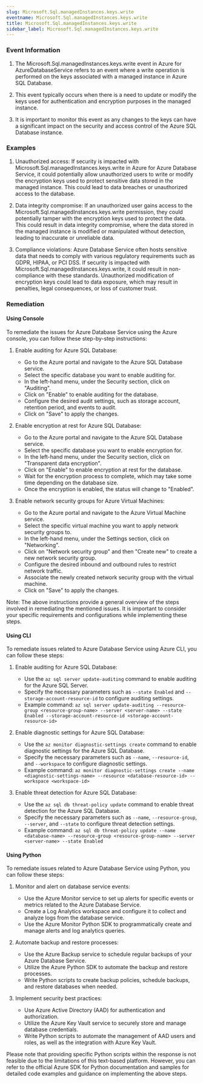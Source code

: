 ```yaml
--- 
slug: Microsoft.Sql.managedInstances.keys.write
eventname: Microsoft.Sql.managedInstances.keys.write
title: Microsoft.Sql.managedInstances.keys.write
sidebar_label: Microsoft.Sql.managedInstances.keys.write
---
```

                       
### Event Information

1. The Microsoft.Sql.managedInstances.keys.write event in Azure for AzureDatabaseService refers to an event where a write operation is performed on the keys associated with a managed instance in Azure SQL Database.

2. This event typically occurs when there is a need to update or modify the keys used for authentication and encryption purposes in the managed instance.

3. It is important to monitor this event as any changes to the keys can have a significant impact on the security and access control of the Azure SQL Database instance.


### Examples

1. Unauthorized access: If security is impacted with Microsoft.Sql.managedInstances.keys.write in Azure for Azure Database Service, it could potentially allow unauthorized users to write or modify the encryption keys used to protect sensitive data stored in the managed instance. This could lead to data breaches or unauthorized access to the database.

2. Data integrity compromise: If an unauthorized user gains access to the Microsoft.Sql.managedInstances.keys.write permission, they could potentially tamper with the encryption keys used to protect the data. This could result in data integrity compromise, where the data stored in the managed instance is modified or manipulated without detection, leading to inaccurate or unreliable data.

3. Compliance violations: Azure Database Service often hosts sensitive data that needs to comply with various regulatory requirements such as GDPR, HIPAA, or PCI DSS. If security is impacted with Microsoft.Sql.managedInstances.keys.write, it could result in non-compliance with these standards. Unauthorized modification of encryption keys could lead to data exposure, which may result in penalties, legal consequences, or loss of customer trust.

### Remediation

#### Using Console

To remediate the issues for Azure Database Service using the Azure console, you can follow these step-by-step instructions:

1. Enable auditing for Azure SQL Database:
   - Go to the Azure portal and navigate to the Azure SQL Database service.
   - Select the specific database you want to enable auditing for.
   - In the left-hand menu, under the Security section, click on "Auditing".
   - Click on "Enable" to enable auditing for the database.
   - Configure the desired audit settings, such as storage account, retention period, and events to audit.
   - Click on "Save" to apply the changes.

2. Enable encryption at rest for Azure SQL Database:
   - Go to the Azure portal and navigate to the Azure SQL Database service.
   - Select the specific database you want to enable encryption for.
   - In the left-hand menu, under the Security section, click on "Transparent data encryption".
   - Click on "Enable" to enable encryption at rest for the database.
   - Wait for the encryption process to complete, which may take some time depending on the database size.
   - Once the encryption is enabled, the status will change to "Enabled".

3. Enable network security groups for Azure Virtual Machines:
   - Go to the Azure portal and navigate to the Azure Virtual Machine service.
   - Select the specific virtual machine you want to apply network security groups to.
   - In the left-hand menu, under the Settings section, click on "Networking".
   - Click on "Network security group" and then "Create new" to create a new network security group.
   - Configure the desired inbound and outbound rules to restrict network traffic.
   - Associate the newly created network security group with the virtual machine.
   - Click on "Save" to apply the changes.

Note: The above instructions provide a general overview of the steps involved in remediating the mentioned issues. It is important to consider your specific requirements and configurations while implementing these steps.

#### Using CLI

To remediate issues related to Azure Database Service using Azure CLI, you can follow these steps:

1. Enable auditing for Azure SQL Database:
   - Use the `az sql server update-auditing` command to enable auditing for the Azure SQL Server.
   - Specify the necessary parameters such as `--state Enabled` and `--storage-account-resource-id` to configure auditing settings.
   - Example command: `az sql server update-auditing --resource-group <resource-group-name> --server <server-name> --state Enabled --storage-account-resource-id <storage-account-resource-id>`

2. Enable diagnostic settings for Azure SQL Database:
   - Use the `az monitor diagnostic-settings create` command to enable diagnostic settings for the Azure SQL Database.
   - Specify the necessary parameters such as `--name`, `--resource-id`, and `--workspace` to configure diagnostic settings.
   - Example command: `az monitor diagnostic-settings create --name <diagnostic-settings-name> --resource <database-resource-id> --workspace <workspace-id>`

3. Enable threat detection for Azure SQL Database:
   - Use the `az sql db threat-policy update` command to enable threat detection for the Azure SQL Database.
   - Specify the necessary parameters such as `--name`, `--resource-group`, `--server`, and `--state` to configure threat detection settings.
   - Example command: `az sql db threat-policy update --name <database-name> --resource-group <resource-group-name> --server <server-name> --state Enabled`

#### Using Python

To remediate issues related to Azure Database Service using Python, you can follow these steps:

1. Monitor and alert on database service events:
   - Use the Azure Monitor service to set up alerts for specific events or metrics related to the Azure Database Service.
   - Create a Log Analytics workspace and configure it to collect and analyze logs from the database service.
   - Use the Azure Monitor Python SDK to programmatically create and manage alerts and log analytics queries.

2. Automate backup and restore processes:
   - Use the Azure Backup service to schedule regular backups of your Azure Database Service.
   - Utilize the Azure Python SDK to automate the backup and restore processes.
   - Write Python scripts to create backup policies, schedule backups, and restore databases when needed.

3. Implement security best practices:
   - Use Azure Active Directory (AAD) for authentication and authorization.
   - Utilize the Azure Key Vault service to securely store and manage database credentials.
   - Write Python scripts to automate the management of AAD users and roles, as well as the integration with Azure Key Vault.

Please note that providing specific Python scripts within the response is not feasible due to the limitations of this text-based platform. However, you can refer to the official Azure SDK for Python documentation and samples for detailed code examples and guidance on implementing the above steps.


 